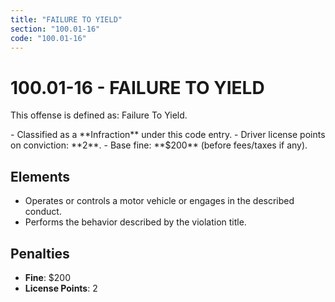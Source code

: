 ```yaml
---
title: "FAILURE TO YIELD"
section: "100.01-16"
code: "100.01-16"
---
```





# 100.01-16 - FAILURE TO YIELD

This offense is defined as: Failure To Yield.

<Aside type="tip" title="Charge Type: Infraction">
- Classified as a **Infraction** under this code entry.
- Driver license points on conviction: **2**.
- Base fine: **$200** (before fees/taxes if any).
</Aside>

## Elements
- Operates or controls a motor vehicle or engages in the described conduct.
- Performs the behavior described by the violation title.

## Penalties
- **Fine**: $200
- **License Points**: 2
